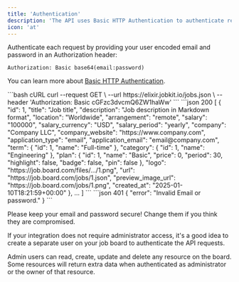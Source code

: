 ```yaml
---
title: 'Authentication'
description: 'The API uses Basic HTTP Authentication to authenticate requests.'
icon: 'at'
---
```


Authenticate each request by providing your user encoded email and password in an Authorization header:

```
Authorization: Basic base64(email:password)
```

You can learn more about [Basic HTTP Authentication](https://developer.mozilla.org/en-US/docs/Web/HTTP/Authentication).

<RequestExample>
```bash cURL
curl --request GET \
  --url https://elixir.jobkit.io/jobs.json \
  --header 'Authorization: Basic cGFzc3dvcmQ6ZW1haWw'
```
</RequestExample>

<ResponseExample>
```json 200
[
  {
    "id": 1,
    "title": "Job title",
    "description": "Job description in Markdown format",
    "location": "Worldwide",
    "arrangement": "remote",
    "salary": "100000",
    "salary_currency": "USD",
    "salary_period": "yearly",
    "company": "Company LLC",
    "company_website": "https://www.company.com",
    "application_type": "email",
    "application_email": "email@company.com",
    "term": {
      "id": 1,
      "name": "Full-time"
    },
    "category": {
      "id": 1,
      "name": "Engineering"
    },
    "plan": {
      "id": 1,
      "name": "Basic",
      "price": 0,
      "period": 30,
      "highlight": false,
      "badge": false,
      "pin": false
    },
    "logo": "https://job.board.com/files/.../1.png",
    "url": "https://job.board.com/jobs/1.json",
    "preview_image_url": "https://job.board.com/jobs/1.png",
    "created_at": "2025-01-10T18:21:59+00:00"
  },
  ...
]
```
```json 401
{
  "error": "Invalid Email or password."
}
```
</ResponseExample>

<Warning>Please keep your email and password secure! Change them if you think they are compromised.</Warning>

<Note>If your integration does not require administrator access, it's a good idea to create a separate user on your job board to authenticate the API requests.</Note>

<Tip>Admin users can read, create, update and delete any resource on the board. Some resources will return extra data when authenticated as administrator or the owner of that resource.</Tip>

